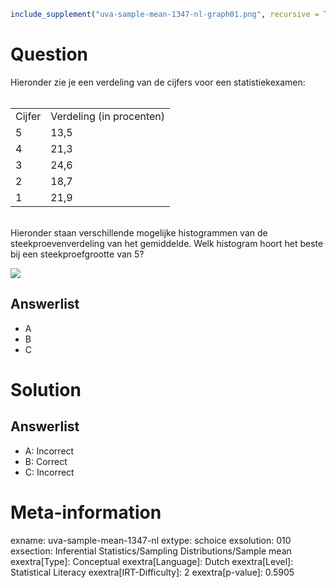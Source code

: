 ```r
include_supplement("uva-sample-mean-1347-nl-graph01.png", recursive = TRUE)
```

Question
========

Hieronder zie je een verdeling van de cijfers voor een
statistiekexamen:\
\

  -------- --------------------------
  Cijfer   Verdeling (in procenten)
  5        13,5
  4        21,3
  3        24,6
  2        18,7
  1        21,9
  -------- --------------------------

\
Hieronder staan verschillende mogelijke histogrammen van de
steekproevenverdeling van het gemiddelde. Welk histogram hoort het beste
bij een steekproefgrootte van 5?\

![](uva-sample-mean-1347-nl-graph01.png)

Answerlist
----------

* A
* B
* C

Solution
========

Answerlist
----------

* A: Incorrect
* B: Correct
* C: Incorrect

Meta-information
================
exname: uva-sample-mean-1347-nl
extype: schoice
exsolution: 010
exsection: Inferential Statistics/Sampling Distributions/Sample mean
exextra[Type]: Conceptual
exextra[Language]: Dutch
exextra[Level]: Statistical Literacy
exextra[IRT-Difficulty]: 2
exextra[p-value]: 0.5905
